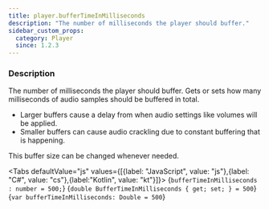 ```yaml
---
title: player.bufferTimeInMilliseconds
description: "The number of milliseconds the player should buffer."
sidebar_custom_props:
  category: Player
  since: 1.2.3
---
```




<SettingsHeader />

### Description
The number of milliseconds the player should buffer. Gets or sets how many milliseconds of audio samples should be buffered in total.

* Larger buffers cause a delay from when audio settings like volumes will be applied.
* Smaller buffers can cause audio crackling due to constant buffering that is happening.

This buffer size can be changed whenever needed.

<Tabs defaultValue="js" values={[{label: "JavaScript", value: "js"},{label: "C#", value: "cs"},{label:"Kotlin", value: "kt"}]}>
<TabItem value="js">
<CodeBlock language="ts">{`bufferTimeInMilliseconds : number = 500;`}</CodeBlock>
</TabItem>
<TabItem value="cs">
<CodeBlock language="csharp">{`double BufferTimeInMilliseconds { get; set; } = 500`}</CodeBlock>
</TabItem>
<TabItem value="kt">
<CodeBlock language="kotlin">{`var bufferTimeInMilliseconds: Double = 500`}</CodeBlock>
</TabItem>
</Tabs>

